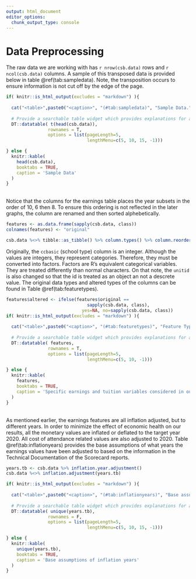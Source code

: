 ```yaml
---
output: html_document
editor_options: 
  chunk_output_type: console
---
```

# Data Preprocessing

The raw data we are working with has `r nrow(csb.data)` rows and `r ncol(csb.data)` columns. A sample of this transposed data is provided below in table \@ref(tab:sampledata). Note, the transposition occurs to ensure information is not cut off by the edge of the page.

```r
if( knitr::is_html_output(excludes = "markdown") ){
  
  cat("<table>",paste0("<caption>", "(#tab:sampledata)", "Sample Data.", "</caption>"),"</table>", sep ="\n")
  
  # Provide a searchable table widget which provides explanations for all relevant columns
  DT::datatable( t(head(csb.data)), 
                rownames = T, 
                options = list(pageLength=5,
                               lengthMenu=c(5, 10, 15, -1)))

} else {
  knitr::kable(
    head(csb.data),
    booktabs = TRUE,
    caption = 'Sample Data'
  )
}
```

<br/>
Notice that the columns for the earnings table places the year subsets in the order of 10, 6 then 8. To ensure this ordering is not reflected in the later graphs, the column are renamed and then sorted alphebetically.

```r
features <- as.data.frame(sapply(csb.data, class))
colnames(features) <- "original"

csb.data %<>% tibble::as_tibble() %>% column.types() %>% column.reorder()
```

Originally, the `ccbasic` (school type) column is an integer. Although the values are integers, they represent categories. Therefore, they must be converted into factors. Factors are R's equivalent categorical variables. They are treated differently than normal characters. On that note, the `unitid` is also changed so that the id is treated as an object an not a descrete value. The original data types and altered types of the columns can be found in Table \@ref(tab:featuretypes). 

```r
features$altered <- ifelse(features$original == 
                               sapply(csb.data, class), 
                             yes=NA, no=sapply(csb.data, class))
if( knitr::is_html_output(excludes = "markdown") ){
  
  cat("<table>",paste0("<caption>", "(#tab:featuretypes)", "Feature Types.", "</caption>"),"</table>", sep ="\n")
  
  # Provide a searchable table widget which provides explanations for all relevant columns
  DT::datatable( features, 
                rownames = T, 
                options = list(pageLength=5, 
                               lengthMenu=c(5, 10, -1)))

} else {
  knitr::kable(
    features,
    booktabs = TRUE,
    caption = 'Specific earnings and tuition variables considered in our analysis..'
  )
}
```

<br/>
As mentioned earlier, the earnings features are all inflation adjusted, but to different years. In order to minimize the effect of economic health on our results, all the monetary values are inflated or deflated to the target year 2020. All cost of attendance related values are also adjusted to 2020. Table \@ref(tab:inflationyears) provides the base assumptions of what years the earnings values have been adjusted to based on the information in the Technical Documentation of the Scorecard reports.
```r
years.tb <- csb.data %>% inflation.year.adjustment()
csb.data %<>% inflation.adjustment(years.tb)
```

```r
if( knitr::is_html_output(excludes = "markdown") ){
  
  cat("<table>",paste0("<caption>", "(#tab:inflationyears)", "Base assumptions of inflation years", "</caption>"),"</table>", sep ="\n")
  
  # Provide a searchable table widget which provides explanations for all relevant columns
  DT::datatable( unique(years.tb), 
                rownames = F, 
                options = list(pageLength=5, 
                               lengthMenu=c(5, 10, 15, -1)))

} else {
  knitr::kable(
    unique(years.tb),
    booktabs = TRUE,
    caption = 'Base assumptions of inflation years'
  )
}
```
